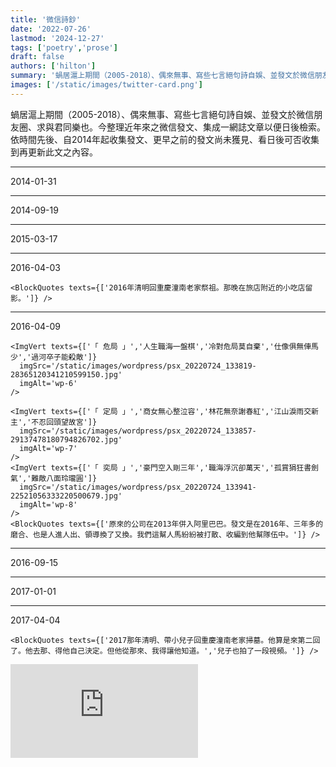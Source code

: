 ```yaml
---
title: '微信詩鈔'
date: '2022-07-26'
lastmod: '2024-12-27'
tags: ['poetry','prose']
draft: false
authors: ['hilton']
summary: '蝸居滬上期間（2005-2018）、偶來無事、寫些七言絕句詩自娛、並發文於微信朋友圈、求與君同樂也。'
images: ['/static/images/twitter-card.png']
---
```



<ENTER />
蝸居滬上期間（2005-2018）、偶來無事、寫些七言絕句詩自娛、並發文於微信朋友圈、求與君同樂也。今整理近年來之微信發文、集成一網誌文章以便日後檢索。依時間先後、自2014年起收集發文、更早之前的發文尚未獲見、看日後可否收集到再更新此文之內容。

---

<time>2014-01-31</time>

<div className="-mx-2 flex flex-wrap overflow-hidden xl:-mx-2">
    <ImgVert texts={['一更清醒待黎明','馬蹬鞭揮闊步行','當眾領銜破陷陣','先馳得勝冠三軍']}
        imgSrc='/static/images/wordpress/psx_20220724_131054-3434681162673917450.jpg'
        imgAlt='wp-1'
    />
    <BlockQuotes texts={['這是進了阿里巴巴九個月後的創作。那時大概身上打了鷄血、正能量爆錶、才能寫出如此信心爆棚的詩句。']} />
</div>

---

<time>2014-09-19</time>
<div className="-mx-2 flex flex-wrap overflow-hidden xl:-mx-2">
    <ImgVert texts={['道瓊阿里掛頭牌','富貴逼人迎面來','無限風光今讚歎','誰知草創運時乖']}
      imgSrc='/static/images/wordpress/psx_20220724_131517-28395794244684567130.jpg'
      imgAlt='wp-2'
    />
    <BlockQuotes texts={['當時的頭等大事、多少人因而一夜致富、多少人也接點油、均霑雨露。阿里股價一路走來、風風雨雨、跌宕起伏。']} />
</div>

---

<time>2015-03-17</time>
<div className="-mx-2 flex flex-wrap overflow-hidden xl:-mx-2">
    <ImgVert texts={['濃霧滿天人滿樓','煙霾三月困杭州','問君暫定歸期否','無奈主公不點頭']}
      imgSrc='/static/images/wordpress/psx_20220724_131913-27222438482575424992.jpg'
      imgAlt='wp-3'
    />
    <ImgVert texts={['煙花三月下杭州','秋去冬來還滯留','起早貪黑比狗晚','二零一六再從頭']}
      imgSrc='/static/images/wordpress/psx_20220724_132156-28961981191222620506.jpg'
      imgAlt='wp-4'
    />
    <BlockQuotes texts={['那時老去杭州的西溪園區出差、一去就要待好一陣子。']} />
</div>

---

<time>2016-04-03</time>
<div className="-mx-2 flex flex-wrap overflow-hidden xl:-mx-2">
    <ImgVert texts={['「 春祭 」','霧滿西南春滿城','清明先找杏花村','馨香一柱祭先祖','濁酒一杯敬鬼神']}
      imgSrc='/static/images/wordpress/psx_20220724_132620-24514761221583571869.jpg'
      imgAlt='wp-5'
    />

    <BlockQuotes texts={['2016年清明回重慶潼南老家祭祖。那晚在旅店附近的小吃店留影。']} />
</div>

---

<time>2016-04-09</time>
<div className="-mx-2 flex flex-wrap overflow-hidden xl:-mx-2">
    
    <ImgVert texts={['「 危局 」','人生職海一盤棋','冷對危局莫自棄','仕像俱無俥馬少','過河卒子能殺敵']}
      imgSrc='/static/images/wordpress/psx_20220724_133819-28365120341210599150.jpg'
      imgAlt='wp-6'
    />

    <ImgVert texts={['「 定局 」','商女無心整泣容','林花無奈謝春紅','江山淚雨交新主','不忍回頭望故宮']}
      imgSrc='/static/images/wordpress/psx_20220724_133857-29137478180794826702.jpg'
      imgAlt='wp-7'
    />
    <ImgVert texts={['「 奕局 」','豪門空入剛三年','職海浮沉卻萬天','孤賞狷狂書劍氣','難敵八面玲瓏圓']}
      imgSrc='/static/images/wordpress/psx_20220724_133941-22521056333220500679.jpg'
      imgAlt='wp-8'
    />
    <BlockQuotes texts={['原來的公司在2013年併入阿里巴巴。發文是在2016年、三年多的磨合、也是人進人出、領導換了又換。我們這幫人馬紛紛被打散、收編到他幫隊伍中。']} />
</div>

---

<time>2016-09-15</time>
<div className="-mx-2 flex flex-wrap overflow-hidden xl:-mx-2">
    <ImgVert texts={['「雨夜中秋」','大雨滂沱淹露台','天公不美遇風颱','中秋闔府團圓夜','卻坐窗前等月來']}
       imgSrc='/static/images/wordpress/psx_20220724_134128-21106605516870686594.jpg'
       imgAlt='wp-9'
    />
    <BlockQuotes texts={['那年（2016）中秋上海遇颱風、也沒回台北、假期就泡湯了。']} />
</div>

---

<time>2017-01-01</time>
<div className="-mx-2 flex flex-wrap overflow-hidden xl:-mx-2">
   <ImgVert texts={['「 新年 」','春秋看慣雖無奇','仍盼新年新契機','願祝大家安樂好','送別幺六迎幺七']}
      imgSrc='/static/images/wordpress/psx_20220724_134253-21236339267395024793.jpg'
      imgAlt='wp-10'
   />
   <ImgVert texts={['「 春聯 」','金雞報曉新年開','大地迎春好運來','天滿祥雲人滿意','家添福壽庫添財']}
     imgSrc='/static/images/wordpress/psx_20220724_134443-27078668241237614505.jpg'
     imgAlt='wp-11'
    />
    <BlockQuotes texts={['2017新年應景一下。']} />
</div>

---

<time>2017-04-04</time>
<div className="-mx-2 flex flex-wrap overflow-hidden xl:-mx-2">
    <ImgVert texts={['「 示兒 」','吾本源出巴蜀東','因逢戰亂遷台澎','發枝散葉結新果','溯祖尋根一脈同']}
      imgSrc='/static/images/wordpress/psx_20220724_134613-23408748196220567979.jpg'
      imgAlt='wp-12'
      height='full'
    />

    <BlockQuotes texts={['2017那年清明、帶小兒子回重慶潼南老家掃墓。他算是來第二回了。他去那、得他自己決定。但他從那來、我得讓他知道。','兒子也拍了一段視頻。']} />
</div>

<iframe
    className="w-full aspect-video self-stretch md:min-h-96"
    src="https://www.youtube.com/embed/TBDCr0pNvhY"
    frameBorder="0"
    title="Product Overview Video"
    aria-hidden="true"
/>

---

<time>2017-09-09</time>
<div className="-mx-2 flex flex-wrap overflow-hidden xl:-mx-2">
    <ImgVert texts={['「 阿里人 」','斬蛟揮毫雲射雕','狷狂劍氣詩情豪','風流唯我隨心展','一代天驕試比高']}
      imgSrc='/static/images/wordpress/psx_20220724_134817-26115669727316213287.jpg'
      imgAlt='wp-12'
    />
    <BlockQuotes texts={['加了《阿里人》當詩的標題就太矯揉了、那時大概想給阿里同事看見吧。但詩本身卻寫得還可以、能讓自己意淫一下。']} />

</div>

---

<time>2018-04-21</time>
「 倦鳥盼歸巢 」
<div className="-mx-2 flex flex-wrap overflow-hidden xl:-mx-2">
  <ImgVert texts={['客居滬上何時央 難把他鄉認故鄉','常羨寓娘曉度日 此心安住是吾鄉','。︁             。︁','夜醒他鄉風勁狂 舉頭無月地無霜','回頭遙望歸鄉路 喜見故鄉明月光']}
    imgSrc='/static/images/wordpress/psx_20220724_135055-46859141936565120774.jpg'
    imgAlt='wp-13'
  />
  <BlockQuotes texts={['出來得久了、想家了、心累了。一口氣發二首詩。']} />
</div>

---

<time>2018-05-24</time>
<div className="-mx-2 flex flex-wrap overflow-hidden xl:-mx-2">
  <ImgVert texts={['「 離 」','王貴朱門府邸深','折腰俯首謝宏恩','仰天大笑出門去','吾乃今非阿里人']}
    imgSrc='/static/images/wordpress/psx_20220724_135244-23078717732130347729.jpg'
    imgAlt='wp-14'
  />
  <BlockQuotes texts={['離職那天的發文、在阿里待了五年。']} />
</div>

---

<time>2018-05-25</time>
<div className="-mx-2 flex flex-wrap overflow-hidden xl:-mx-2">
  <ImgVert texts={['「 新晨 」','雄雞報曉迎新晨','備馬提戈等號聲','靜待天明破暗夜','關山萬里再出征']}
    imgSrc='/static/images/wordpress/psx_20220724_135423-21908552717533398518.jpg'
    imgAlt='wp-15'
  />
  <BlockQuotes texts={['老頭被踢出來、何去何從、心沒底。但場面還是要撐住、寫些激勵自己的詩句。']} />
</div>

---

<time>2018-05-28</time>
「 定風波 最後一夜 」
<div className="-mx-2 flex flex-wrap overflow-hidden xl:-mx-2">
  <ImgVert texts={['一曲送君催淚花 一別自此各天涯','回望來時行踏路 可惡 功名不就負芳華','創業不成心半死 破事 任隨風捲任隨他','寄寓他鄉求斗米 沒戲 也無風雨也無霞']}
    imgSrc='/static/images/wordpress/psx_20220724_135548-23064470560056966205.jpg'
    imgAlt='wp-16'
  />
  <BlockQuotes texts={['在上海的最後一夜。吃完送別飯後回住處寫了這闕定風波。詞中的“慚愧”、“殘念”與“乏味”都未押韻。試試“可惡”、“破事”、“沒戲”。','功名不就負芳華算得上是人生職場的小總結吧！也許就如這網站的首頁所題：','莫歎萬般皆是命、人生總得服因緣。']} />
</div>
<EOF />
